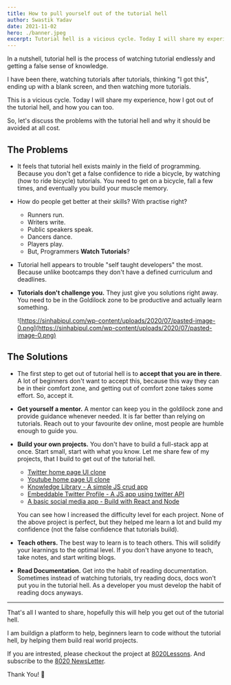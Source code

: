 ```yaml
---
title: How to pull yourself out of the tutorial hell
author: Swastik Yadav
date: 2021-11-02
hero: ./banner.jpeg
excerpt: Tutorial hell is a vicious cycle. Today I will share my experience, how I got out of the tutorial hell, and how you can too.
---
```


In a nutshell, tutorial hell is the process of watching tutorial endlessly and getting a false sense of knowledge.

I have been there, watching tutorials after tutorials, thinking "I got this", ending up with a blank screen, and then watching more tutorials.

This is a vicious cycle. Today I will share my experience, how I got out of the tutorial hell, and how you can too.

So, let's discuss the problems with the tutorial hell and why it should be avoided at all cost.

## The Problems

- It feels that tutorial hell exists mainly in the field of programming. Because you don't get a false confidence to ride a bicycle, by watching (how to ride bicycle) tutorials. You need to get on a bicycle, fall a few times, and eventually you build your muscle memory.
	
- How do people get better at their skills? With practise right?
	- Runners run.
	- Writers write.
	- Public speakers speak.
	- Dancers dance.
	- Players play.
	- But, Programmers **Watch Tutorials**?

- Tutorial hell appears to trouble "self taught developers" the most. Because unlike bootcamps they don't have a defined curriculum and deadlines.

- **Tutorials don't challenge you.** They just give you solutions right away. You need to be in the Goldilock zone to be productive and actually learn something.

	![https://sinhabipul.com/wp-content/uploads/2020/07/pasted-image-0.png](https://sinhabipul.com/wp-content/uploads/2020/07/pasted-image-0.png)

## The Solutions

- The first step to get out of tutorial hell is to **accept that you are in there**. A lot of beginners don't want to accept this, because this way they can be in their comfort zone, and getting out of comfort zone takes some effort. So, accept it.

- **Get yourself a mentor.** A mentor can keep you in the goldilock zone and provide guidance whenever needed. It is far better than relying on tutorials. Reach out to your favourite dev online, most people are humble enough to guide you.

- **Build your own projects.** You don't have to build a full-stack app at once. Start small, start with what you know. Let me share few of my projects, that I build to get out of the tutorial hell.
	- [Twitter home page UI clone](https://github.com/Swastikyadav/twitter-clone)
	- [Youtube home page UI clone](https://github.com/Swastikyadav/youtube-clone)
	- [Knowledge Library - A simple JS crud app](https://github.com/Swastikyadav/knowledge-library)
	- [Embeddable Twitter Profile - A JS app using twitter API](https://github.com/Swastikyadav/embeddable-twitter-profile)
	- [A basic social media app - Build with React and Node](https://github.com/Swastikyadav/local-morning)
  
  You can see how I increased the difficulty level for each project. None of the above project is perfect, but they helped me learn a lot and build my confidence (not the false confidence that tutorials build).

- **Teach others.** The best way to learn is to teach others. This will solidify your learnings to the optimal level. If you don't have anyone to teach, take notes, and start writing blogs.

- **Read Documentation.** Get into the habit of reading documentation. Sometimes instead of watching tutorials, try reading docs, docs won't put you in the tutorial hell. As a developer you must develop the habit of reading docs anyways.

---------------------------

That's all I wanted to share, hopefully this will help you get out of the tutorial hell.

I am buildign a platform to help, beginners learn to code without the tutorial hell, by helping them build real world projects.

If you are intrested, please checkout the project at [8020Lessons](https://8020lessons.in). And subscribe to the [8020 NewsLetter](https://www.getrevue.co/profile/8020lessons).

Thank You! 🙏